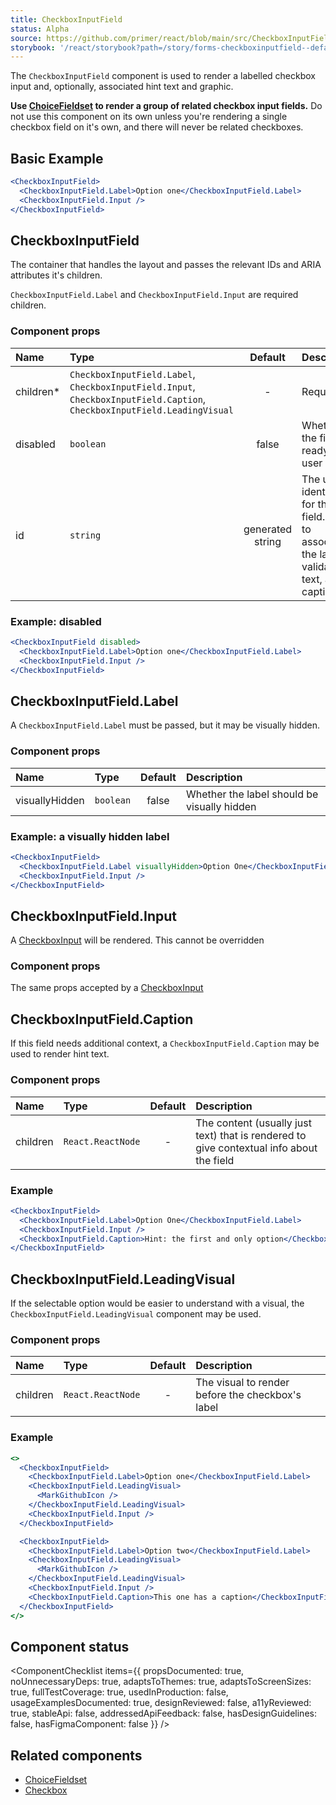 ```yaml
---
title: CheckboxInputField
status: Alpha
source: https://github.com/primer/react/blob/main/src/CheckboxInputField.tsx
storybook: '/react/storybook?path=/story/forms-checkboxinputfield--default'
---
```



<!--
TODO: add `validationStatus` examples when we have the validation styling done
-->


The `CheckboxInputField` component is used to render a labelled checkbox input and, optionally, associated hint text and graphic.

**Use [ChoiceFieldset](/ChoiceFieldset) to render a group of related checkbox input fields.** Do not use this component on its own unless you're rendering a single checkbox field on it's own, and there will never be related checkboxes.

## Basic Example

```jsx live
<CheckboxInputField>
  <CheckboxInputField.Label>Option one</CheckboxInputField.Label>
  <CheckboxInputField.Input />
</CheckboxInputField>
```

## CheckboxInputField

The container that handles the layout and passes the relevant IDs and ARIA attributes it's children.

`CheckboxInputField.Label` and `CheckboxInputField.Input` are required children.

### Component props

| Name       | Type                                                                                                                     |     Default      | Description                                                                                          |
| :--------- | :----------------------------------------------------------------------------------------------------------------------- | :--------------: | :--------------------------------------------------------------------------------------------------- |
| children\* | `CheckboxInputField.Label`, `CheckboxInputField.Input`, `CheckboxInputField.Caption`, `CheckboxInputField.LeadingVisual` |        -         | Required                                                                                             |
| disabled   | `boolean`                                                                                                                |      false       | Whether the field is ready for user input                                                            |
| id         | `string`                                                                                                                 | generated string | The unique identifier for this field. Used to associate the label, validation text, and caption text |

### Example: disabled

```jsx live
<CheckboxInputField disabled>
  <CheckboxInputField.Label>Option one</CheckboxInputField.Label>
  <CheckboxInputField.Input />
</CheckboxInputField>
```

## CheckboxInputField.Label

A `CheckboxInputField.Label` must be passed, but it may be visually hidden.

### Component props

| Name           | Type      | Default | Description                                 |
| :------------- | :-------- | :-----: | :------------------------------------------ |
| visuallyHidden | `boolean` |  false  | Whether the label should be visually hidden |

### Example: a visually hidden label

```jsx live
<CheckboxInputField>
  <CheckboxInputField.Label visuallyHidden>Option One</CheckboxInputField.Label>
  <CheckboxInputField.Input />
</CheckboxInputField>
```

## CheckboxInputField.Input

A [CheckboxInput](/CheckboxInput) will be rendered. This cannot be overridden

### Component props

The same props accepted by a [CheckboxInput](/CheckboxInput)

## CheckboxInputField.Caption

If this field needs additional context, a `CheckboxInputField.Caption` may be used to render hint text.

### Component props

| Name     | Type              | Default | Description                                                                              |
| :------- | :---------------- | :-----: | :--------------------------------------------------------------------------------------- |
| children | `React.ReactNode` |    -    | The content (usually just text) that is rendered to give contextual info about the field |

### Example

```jsx live
<CheckboxInputField>
  <CheckboxInputField.Label>Option One</CheckboxInputField.Label>
  <CheckboxInputField.Input />
  <CheckboxInputField.Caption>Hint: the first and only option</CheckboxInputField.Caption>
</CheckboxInputField>
```

## CheckboxInputField.LeadingVisual

If the selectable option would be easier to understand with a visual, the `CheckboxInputField.LeadingVisual` component may be used.

### Component props

| Name     | Type              | Default | Description                                      |
| :------- | :---------------- | :-----: | :----------------------------------------------- |
| children | `React.ReactNode` |    -    | The visual to render before the checkbox's label |

### Example

```jsx live
<>
  <CheckboxInputField>
    <CheckboxInputField.Label>Option one</CheckboxInputField.Label>
    <CheckboxInputField.LeadingVisual>
      <MarkGithubIcon />
    </CheckboxInputField.LeadingVisual>
    <CheckboxInputField.Input />
  </CheckboxInputField>

  <CheckboxInputField>
    <CheckboxInputField.Label>Option two</CheckboxInputField.Label>
    <CheckboxInputField.LeadingVisual>
      <MarkGithubIcon />
    </CheckboxInputField.LeadingVisual>
    <CheckboxInputField.Input />
    <CheckboxInputField.Caption>This one has a caption</CheckboxInputField.Caption>
  </CheckboxInputField>
</>
```

## Component status

<ComponentChecklist
  items={{
    propsDocumented: true,
    noUnnecessaryDeps: true,
    adaptsToThemes: true,
    adaptsToScreenSizes: true,
    fullTestCoverage: true,
    usedInProduction: false,
    usageExamplesDocumented: true,
    designReviewed: false,
    a11yReviewed: true,
    stableApi: false,
    addressedApiFeedback: false,
    hasDesignGuidelines: false,
    hasFigmaComponent: false
  }}
/>

## Related components

- [ChoiceFieldset](/ChoiceFieldset)
- [Checkbox](/Checkbox)
